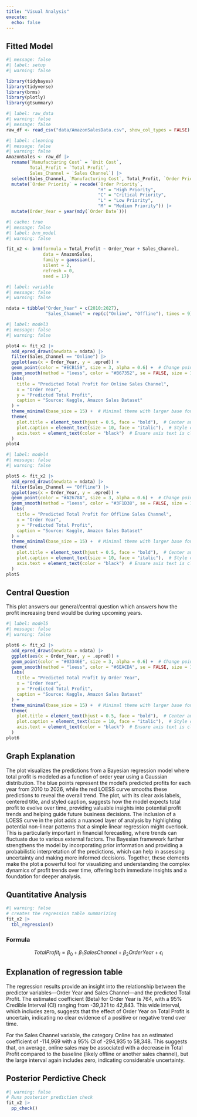 ```yaml
---
title: "Visual Analysis"
execute: 
  echo: false
---
```

## Fitted Model

```r
#| message: false
#| label: setup
#| warning: false

library(tidybayes)
library(tidyverse)
library(brms)
library(plotly)
library(gtsummary)
```

```r
#| label: raw_data
#| warning: false
#| message: false
raw_df <- read_csv("data/AmazonSalesData.csv", show_col_types = FALSE)
```

```r
#| label: cleaning
#| message: false
#| warning: false
AmazonSales <- raw_df |>
  rename(`Manufacturing Cost` = `Unit Cost`,
         Total_Profit = `Total Profit`,
         Sales_Channel = `Sales Channel`) |>
  select(Sales_Channel, `Manufacturing Cost`, Total_Profit, `Order Priority`, `Order Date`) |> 
  mutate(`Order Priority` = recode(`Order Priority`,
                                   "H" = "High Priority",
                                   "C" = "Critical Priority",
                                   "L" = "Low Priority",
                                   "M" = "Medium Priority")) |>
  mutate(Order_Year = year(mdy(`Order Date`)))
```

```r
#| cache: true
#| message: false
#| label: brm_model
#| warning: false

fit_x2 <- brm(formula = Total_Profit ~ Order_Year + Sales_Channel,
              data = AmazonSales,
              family = gaussian(),
              silent = 2,
              refresh = 0,
              seed = 17)
```

```r
#| label: variable
#| message: false
#| warning: false

ndata = tibble("Order_Year" = c(2010:2027),
               "Sales_Channel" = rep(c("Online", "Offline"), times = 9))
```

```r
#| label: model3
#| message: false
#| warning: false

plot4 <- fit_x2 |>
  add_epred_draws(newdata = ndata) |>
  filter(Sales_Channel == "Online") |>
  ggplot(aes(x = Order_Year, y = .epred)) +
  geom_point(color = "#ECB159", size = 3, alpha = 0.6) +  # Change point color and size
  geom_smooth(method = "loess", color = "#B67352", se = FALSE, size = 1) +  # Smooth line customization
  labs(
    title = "Predicted Total Profit for Online Sales Channel",
    x = "Order Year",
    y = "Predicted Total Profit",
    caption = "Source: Kaggle, Amazon Sales Dataset"
  ) +
  theme_minimal(base_size = 15) +  # Minimal theme with larger base font size
  theme(
    plot.title = element_text(hjust = 0.5, face = "bold"),  # Center and bold title
    plot.caption = element_text(size = 10, face = "italic"),  # Style caption
    axis.text = element_text(color = "black")  # Ensure axis text is clear
  )
plot4
```

```r
#| label: model4
#| message: false
#| warning: false

plot5 <- fit_x2 |>
  add_epred_draws(newdata = ndata) |>
  filter(Sales_Channel == "Offline") |>
  ggplot(aes(x = Order_Year, y = .epred)) +
  geom_point(color = "#A2678A", size = 3, alpha = 0.6) +  # Change point color and size
  geom_smooth(method = "loess", color = "#3F1D38", se = FALSE, size = 1) +  # Smooth line customization
  labs(
    title = "Predicted Total Profit for Offline Sales Channel",
    x = "Order Year",
    y = "Predicted Total Profit",
    caption = "Source: Kaggle, Amazon Sales Dataset"
  ) +
  theme_minimal(base_size = 15) +  # Minimal theme with larger base font size
  theme(
    plot.title = element_text(hjust = 0.5, face = "bold"),  # Center and bold title
    plot.caption = element_text(size = 10, face = "italic"),  # Style caption
    axis.text = element_text(color = "black")  # Ensure axis text is clear
  )
plot5
```

## Central Question
This plot answers our general/central question which answers how the profit increasing trend would be during upcoming years.

```r
#| label: model5
#| message: false
#| warning: false

plot6 <- fit_x2 |>
  add_epred_draws(newdata = ndata) |>
  ggplot(aes(x = Order_Year, y = .epred)) +
  geom_point(color = "#03346E", size = 3, alpha = 0.6) +  # Change point color and size
  geom_smooth(method = "loess", color = "#6EACDA", se = FALSE, size = 1) +  # Smooth line customization
  labs(
    title = "Predicted Total Profit by Order Year",
    x = "Order Year",
    y = "Predicted Total Profit",
    caption = "Source: Kaggle, Amazon Sales Dataset"
  ) +
  theme_minimal(base_size = 15) +  # Minimal theme with larger base font size
  theme(
    plot.title = element_text(hjust = 0.5, face = "bold"),  # Center and bold title
    plot.caption = element_text(size = 10, face = "italic"),  # Style caption
    axis.text = element_text(color = "black")  # Ensure axis text is clear
  )
plot6
```

## Graph Explanation
The plot visualizes the predictions from a Bayesian regression model where total profit is modeled as a function of order year using a Gaussian distribution. The blue points represent the model's predicted profits for each year from 2010 to 2026, while the red LOESS curve smooths these predictions to reveal the overall trend. The plot, with its clear axis labels, centered title, and styled caption, suggests how the model expects total profit to evolve over time, providing valuable insights into potential profit trends and helping guide future business decisions.
\n
\n
The inclusion of a LOESS curve in the plot adds a nuanced layer of analysis by highlighting potential non-linear patterns that a simple linear regression might overlook. This is particularly important in financial forecasting, where trends can fluctuate due to various external factors. The Bayesian framework further strengthens the model by incorporating prior information and providing a probabilistic interpretation of the predictions, which can help in assessing uncertainty and making more informed decisions. Together, these elements make the plot a powerful tool for visualizing and understanding the complex dynamics of profit trends over time, offering both immediate insights and a foundation for deeper analysis.


## Quantitative Analysis

```r
#| warning: false
# creates the regression table summarizing 
fit_x2 |>
  tbl_regression()
```

### Formula
$$
TotalProfit_i = \beta_0 + \beta_1SalesChannel + \beta_2OrderYear + \epsilon_i
$$

## Explanation of regression table
The regression results provide an insight into the relationship between the predictor variables—Order Year and Sales Channel—and the predicted Total Profit. The estimated coefficient (Beta) for Order Year is 764, with a 95% Credible Interval (CI) ranging from -39,321 to 42,843. This wide interval, which includes zero, suggests that the effect of Order Year on Total Profit is uncertain, indicating no clear evidence of a positive or negative trend over time.

For the Sales Channel variable, the category Online has an estimated coefficient of -114,969 with a 95% CI of -294,935 to 58,348. This suggests that, on average, online sales may be associated with a decrease in Total Profit compared to the baseline (likely offline or another sales channel), but the large interval again includes zero, indicating considerable uncertainty. 

## Posterior Perdictive Check

```r
#| warning: false
# Runs posterior prediction check
fit_x2 |>
  pp_check()
```
